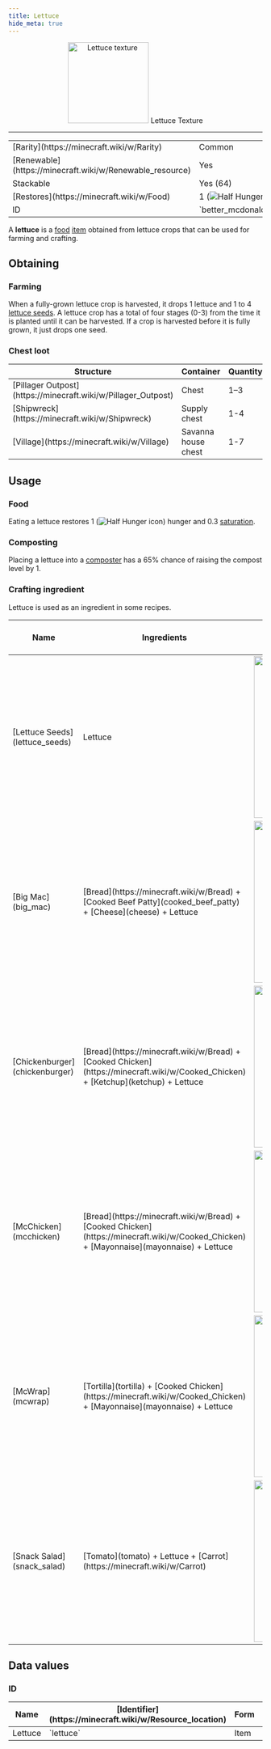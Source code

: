 ```yaml
---
title: Lettuce
hide_meta: true
---
```


<p align="center">
    <img src="https://i.imgur.com/7G576Zn.png" alt="Lettuce texture" width="160px"/>
    Lettuce Texture
</p>

---

<table>
    <tbody>
        <tr>
            <td>[Rarity](https://minecraft.wiki/w/Rarity)</td>
            <td>Common</td>
        </tr>
        <tr>
            <td>[Renewable](https://minecraft.wiki/w/Renewable_resource)</td>
            <td>Yes</td>
        </tr>
        <tr>
            <td>Stackable</td>
            <td>Yes (64)</td>
        </tr>
        <tr>
            <td>[Restores](https://minecraft.wiki/w/Food)</td>
            <td>1 (<img src="https://minecraft.wiki/images/Half_Hunger_%28icon%29.png" alt="Half Hunger icon" />)</td>
        </tr>
        <tr>
            <td>ID</td>
            <td>`better_mcdonalds_mod:lettuce`</td>
        </tr>
    </tbody>
</table>

A **lettuce** is a [food](https://minecraft.wiki/w/Food) [item](https://minecraft.wiki/w/Item) obtained from lettuce crops that can be used for farming and crafting.

## Obtaining

### Farming

When a fully-grown lettuce crop is harvested, it drops 1 lettuce and 1 to 4 [lettuce seeds](lettuce_seeds). A lettuce crop has a total of four stages (0-3) from the time it is planted until it can be harvested. If a crop is harvested before it is fully grown, it just drops one seed.

### Chest loot

<table>
    <thead>
        <tr>
            <th>Structure</th>
            <th>Container</th>
            <th>Quantity</th>
            <th>Chance</th>
        </tr>
    </thead>
    <tbody>
        <tr>
            <td>[Pillager Outpost](https://minecraft.wiki/w/Pillager_Outpost)</td>
            <td>Chest</td>
            <td>1–3</td>
            <td>58%</td>
        </tr>
        <tr>
            <td>[Shipwreck](https://minecraft.wiki/w/Shipwreck)</td>
            <td>Supply chest</td>
            <td>1-4</td>
            <td>42%</td>
        </tr>
        <tr>
            <td>[Village](https://minecraft.wiki/w/Village)</td>
            <td>Savanna house chest</td>
            <td>1-7</td>
            <td>72%</td>
        </tr>
    </tbody>
</table>

## Usage

### Food

Eating a lettuce restores 1 (<img src="https://minecraft.wiki/images/Half_Hunger_%28icon%29.png" alt="Half Hunger icon" />) hunger and 0.3 [saturation](https://minecraft.wiki/w/Hunger#Mechanics).

### Composting

Placing a lettuce into a [composter](https://minecraft.wiki/w/Composter) has a 65% chance of raising the compost level by 1.

### Crafting ingredient

Lettuce is used as an ingredient in some recipes.

<table>
    <thead>
        <tr>
            <th>Name</th>
            <th>Ingredients</th>
            <th>[Crafting](https://minecraft.wiki/w/Crafting) recipe</th>
        </tr>
    </thead>
    <tbody>
        <tr>
            <td>[Lettuce Seeds](lettuce_seeds)</td>
            <td>Lettuce</td>
            <td><img src="https://i.imgur.com/sUUNcT9.png" alt="Lettuce Seeds crafting recipe" width="320px"/></td>
        </tr>
        <tr>
            <td>[Big Mac](big_mac)</td>
            <td>[Bread](https://minecraft.wiki/w/Bread) + [Cooked Beef Patty](cooked_beef_patty) + [Cheese](cheese) + Lettuce</td>
            <td><img src="https://i.imgur.com/DgBXrWV.png" alt="Big Mac crafting recipe" width="320px"/></td>
        </tr>
        <tr>
            <td>[Chickenburger](chickenburger)</td>
            <td>[Bread](https://minecraft.wiki/w/Bread) + [Cooked Chicken](https://minecraft.wiki/w/Cooked_Chicken) + [Ketchup](ketchup) + Lettuce</td>
            <td><img src="https://i.imgur.com/ZTbxF0B.png" alt="Chickenburger crafting recipe" width="320px"/></td>
        </tr>
        <tr>
            <td>[McChicken](mcchicken)</td>
            <td>[Bread](https://minecraft.wiki/w/Bread) + [Cooked Chicken](https://minecraft.wiki/w/Cooked_Chicken) + [Mayonnaise](mayonnaise) + Lettuce</td>
            <td><img src="https://i.imgur.com/yUckt6e.png" alt="McChicken crafting recipe" width="320px"/></td>
        </tr>
        <tr>
            <td>[McWrap](mcwrap)</td>
            <td>[Tortilla](tortilla) + [Cooked Chicken](https://minecraft.wiki/w/Cooked_Chicken) + [Mayonnaise](mayonnaise) + Lettuce</td>
            <td><img src="https://i.imgur.com/DkgZq5P.png" alt="McWrap crafting recipe" width="320px"/></td>
        </tr>
        <tr>
            <td>[Snack Salad](snack_salad)</td>
            <td>[Tomato](tomato) + Lettuce + [Carrot](https://minecraft.wiki/w/Carrot)</td>
            <td><img src="https://i.imgur.com/4yGlseT.png" alt="Snack Salad crafting recipe" width="320px"/></td>
        </tr>
    </tbody>
</table>

## Data values

### ID

<table>
    <thead>
        <tr>
            <th>Name</th>
            <th>[Identifier](https://minecraft.wiki/w/Resource_location)</th>
            <th>Form</th>
            <th>Translation key</th>
        </tr>
    </thead>
    <tbody>
        <tr>
            <td>Lettuce</td>
            <td>`lettuce`</td>
            <td>Item</td>
            <td>`item.better_mcdonalds_mod.lettuce`</td>
        </tr>
    </tbody>
</table>